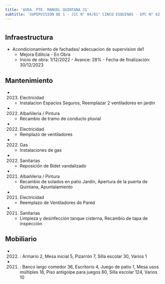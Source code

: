 ```yaml
---
title: 'AVDA. PTE. MANUEL QUINTANA 31'
subtitle: 'SUPERVISIÓN DE 1 - JIC N° 04/01° CINCO ESQUINAS - EPC N° 02 DOMINGO FAUSTINO SARMIENTO - ESC. DE MUSICA N° 16 - ESEA EN DANZA MASTRAZZI CURSO VOCACIONAL DE DANZA Y EXPRESIÓN CORPORAL INFANTIL N° 04 - ESEA EN DANZA RAMICONE CURSO VOCACIONAL DE FOLKLORE N° 04'
---
```


#
## Infraestructura

* Acondicionamiento de fachadas/ adecuacion de supervision de1 
    + Mejora Edilicia - En Obra 
    + Inicio de obra: 1/12/2022 - Avance: 28% - Fecha de finalización: 30/12/2023 






## Mantenimiento

*  (2023) Electricidad 
    + Instalacion  Espacios Seguros, Reemplazar 2 ventiladores en jardín

*  (2022) Albañileria / Pintura 
    + Recambio de tramo de conducto pluvial

*  (2022) Electricidad 
    + Remplazo de ventiladores

*  (2022) Gas 
    + Instalaciones de gas

*  (2022) Sanitarias 
    + Reposición de Bidet vandalizado

*  (2021) Albañileria / Pintura 
    + Recambio de solados en patio Jardín, Apertura de la puerta de Quintana, Apuntalamiento

*  (2021) Electricidad 
    + Reemplazo de Ventiladores de Pared

*  (2021) Sanitarias 
    + Limpieza y desinfección tanque cisterna, Recambio de tapa de inspección





## Mobiliario

*  (2022) : Armario 2, Mesa inicial 5, Pizarrón 7, Silla escolar 30, Varios 1 

*  (2021) : Banco largo comedor 36, Escritorio 4, Juego de patio 1, Mesa usos múltiples 18, Piso antigolpe para juegos 60, Silla escolar 124, Varios 10 



